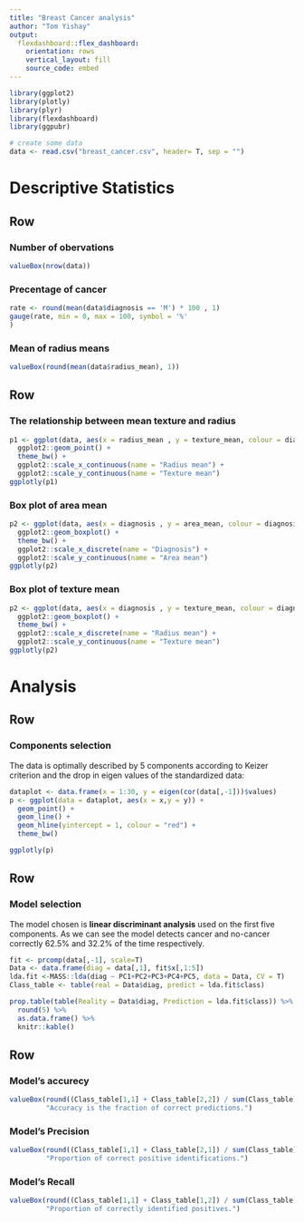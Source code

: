 ```yaml
---
title: "Breast Cancer analysis"
author: "Tom Yishay"
output: 
  flexdashboard::flex_dashboard:
    orientation: rows
    vertical_layout: fill
    source_code: embed
---
```


```r
library(ggplot2)
library(plotly)
library(plyr)
library(flexdashboard)
library(ggpubr)

# create some data
data <- read.csv("breast_cancer.csv", header= T, sep = "")
```

Descriptive Statistics
=======================================================================

Row {data-height=100}
-----------------------------------------------------------------------
###  Number of obervations
```r
valueBox(nrow(data))
```

###  Precentage of cancer
```r
rate <- round(mean(data$diagnosis == 'M') * 100 , 1)
gauge(rate, min = 0, max = 100, symbol = '%'
)
```

###  Mean of radius means
```r
valueBox(round(mean(data$radius_mean), 1))
```


Row {.tabset .tabset-fade .tabset-fade}
-------------------------------------
###  The relationship between mean texture and radius

```r
p1 <- ggplot(data, aes(x = radius_mean , y = texture_mean, colour = diagnosis))+
  ggplot2::geom_point() +
  theme_bw() +
  ggplot2::scale_x_continuous(name = "Radius mean") +
  ggplot2::scale_y_continuous(name = "Texture mean")
ggplotly(p1)
```

### Box plot of area mean

```r
p2 <- ggplot(data, aes(x = diagnosis , y = area_mean, colour = diagnosis))+
  ggplot2::geom_boxplot() +
  theme_bw() +
  ggplot2::scale_x_discrete(name = "Diagnosis") +
  ggplot2::scale_y_continuous(name = "Area mean")
ggplotly(p2)
```

### Box plot of texture mean

```r
p2 <- ggplot(data, aes(x = diagnosis , y = texture_mean, colour = diagnosis))+
  ggplot2::geom_boxplot() +
  theme_bw() +
  ggplot2::scale_x_discrete(name = "Radius mean") +
  ggplot2::scale_y_continuous(name = "Texture mean")
ggplotly(p2)
```


Analysis
=======================================================================

Row
-----------------------------------------------------------------------
### Components selection
The data is optimally described by 5 components according to Keizer criterion and the drop in eigen values of the standardized data:
```r
dataplot <- data.frame(x = 1:30, y = eigen(cor(data[,-1]))$values)
p <- ggplot(data = dataplot, aes(x = x,y = y)) +
  geom_point() +
  geom_line() +
  geom_hline(yintercept = 1, colour = "red") +
  theme_bw()

ggplotly(p)

```
Row
-----------------------------------------------------------------------
### Model selection
The model chosen is **linear discriminant analysis** used on the first five components.
As we can see the model detects cancer and no-cancer correctly 62.5% and 32.2% of the time respectively. 
```r
fit <- prcomp(data[,-1], scale=T)
Data <- data.frame(diag = data[,1], fit$x[,1:5])
lda.fit <-MASS::lda(diag ~ PC1+PC2+PC3+PC4+PC5, data = Data, CV = T)
Class_table <- table(real = Data$diag, predict = lda.fit$class)

prop.table(table(Reality = Data$diag, Prediction = lda.fit$class)) %>%
  round(5) %>%
  as.data.frame() %>%
  knitr::kable()
```

Row
-----------------------------------------------------------------------
###  Model's accurecy
```r
valueBox(round((Class_table[1,1] + Class_table[2,2]) / sum(Class_table), 2),
         "Accuracy is the fraction of correct predictions.")
```

###  Model's Precision
```r
valueBox(round((Class_table[1,1] + Class_table[2,1]) / sum(Class_table), 2),
         "Proportion of correct positive identifications.")
```

###  Model's Recall
```r
valueBox(round((Class_table[1,1] + Class_table[1,2]) / sum(Class_table), 2),
         "Proportion of correctly identified positives.")
```

